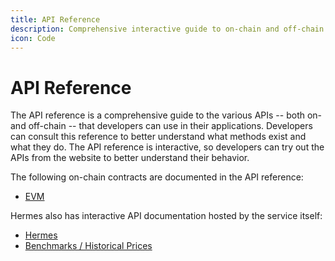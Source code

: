 ```yaml
---
title: API Reference
description: Comprehensive interactive guide to on-chain and off-chain APIs for developers
icon: Code
---
```


# API Reference

The API reference is a comprehensive guide to the various APIs -- both on- and off-chain -- that developers can use in their applications.
Developers can consult this reference to better understand what methods exist and what they do.
The API reference is interactive, so developers can try out the APIs from the website to better understand their behavior.

The following on-chain contracts are documented in the API reference:

- [EVM](api-reference/evm)

Hermes also has interactive API documentation hosted by the service itself:

- [Hermes](https://hermes.pyth.network/docs/)
- [Benchmarks / Historical Prices](https://benchmarks.pyth.network/docs)
